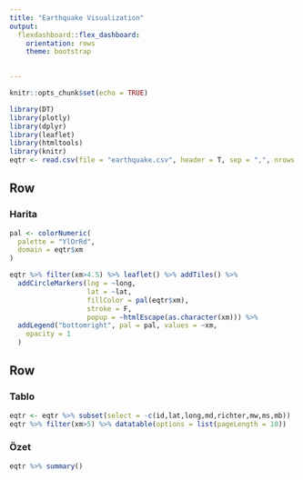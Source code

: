 ```yaml
---
title: "Earthquake Visualization"
output: 
  flexdashboard::flex_dashboard:
    orientation: rows
    theme: bootstrap
  

---
```

```r
knitr::opts_chunk$set(echo = TRUE)

```

```r
library(DT)
library(plotly)
library(dplyr)
library(leaflet)
library(htmltools)
library(knitr)
eqtr <- read.csv(file = "earthquake.csv", header = T, sep = ",", nrows = 1000)
```

Row {data-height=650}
-------------------------------------

### Harita
    
```r
pal <- colorNumeric(
  palette = "YlOrRd",
  domain = eqtr$xm
)

eqtr %>% filter(xm>4.5) %>% leaflet() %>% addTiles() %>% 
  addCircleMarkers(lng = ~long, 
                   lat = ~lat, 
                   fillColor = pal(eqtr$xm),
                   stroke = F,
                   popup = ~htmlEscape(as.character(xm))) %>% 
  addLegend("bottomright", pal = pal, values = ~xm,
    opacity = 1
  )
```

Row {.tabset .tabset-fade}
-------------------------------------

### Tablo
    
```r
eqtr <- eqtr %>% subset(select = -c(id,lat,long,md,richter,mw,ms,mb))
eqtr %>% filter(xm>5) %>% datatable(options = list(pageLength = 10))
```
   

### Özet 

```r
eqtr %>% summary()
```   

